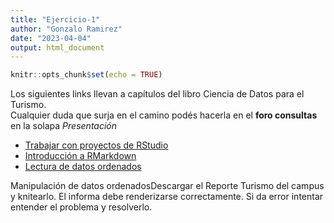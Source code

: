 ```yaml
---
title: "Ejercicio-1"
author: "Gonzalo Ramirez"
date: "2023-04-04"
output: html_document
---
```


```r
knitr::opts_chunk$set(echo = TRUE)
```

Los siguientes links llevan a capítulos del libro Ciencia de Datos para el Turismo.  
Cualquier duda que surja en el camino podés hacerla en el **foro consultas** en la solapa *Presentación*


- [Trabajar con proyectos de RStudio](#)  
- [Introducción a RMarkdown](#)  
- [Lectura de datos ordenados](#)  


Manipulación de datos ordenadosDescargar el Reporte Turismo del campus y knitearlo.  El informa debe renderizarse correctamente. Si da error intentar entender el problema y resolverlo.